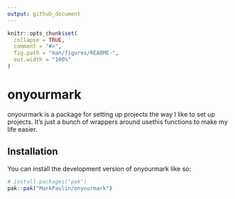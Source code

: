 ```yaml
---
output: github_document
---
```


<!-- README.md is generated from README.Rmd. Please edit that file -->

```r
knitr::opts_chunk$set(
  collapse = TRUE,
  comment = "#>",
  fig.path = "man/figures/README-",
  out.width = "100%"
)
```

# onyourmark

<!-- badges: start -->
<!-- badges: end -->

onyourmark is a package for setting up projects the way I like to set up projects. It's just a bunch of wrappers around usethis functions to make my life easier.

## Installation

You can install the development version of onyourmark like so:

``` r
# install.packages("pak")
pak::pak("MarkPaulin/onyourmark")
```
